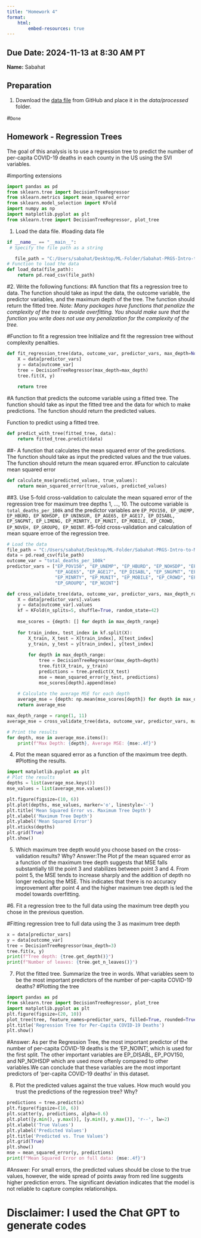 ```yaml
---
title: "Homework 4"
format: 
    html:
        embed-resources: true
---
```



__Due Date:__ 2024-11-13 at 8:30 AM PT
---


__Name:__ Sabahat


## Preparation

1. Download the [data file](https://github.com/gabehassler/PRGS-Intro-to-ML-2024/blob/main/data/processed/svi_covid.csv) from GitHub and place it in the _data/processed_ folder.

#`Done`

## Homework - Regression Trees

The goal of this analysis is to use a regression tree to predict the number of per-capita COVID-19 deaths in each county in the US using the SVI variables.


#importing extensions
```python
import pandas as pd
from sklearn.tree import DecisionTreeRegressor
from sklearn.metrics import mean_squared_error
from sklearn.model_selection import KFold
import numpy as np
import matplotlib.pyplot as plt
from sklearn.tree import DecisionTreeRegressor, plot_tree
```

1. Load the data file.
#loading data file
```python
if __name__ == "__main__":
 # Specify the file path as a string

   file_path = "C:/Users/sabahat/Desktop/ML-Folder/Sabahat-PRGS-Intro-to-ML-2024/data/processed/svi_covid.csv"
# Function to load the data
def load_data(file_path):
    return pd.read_csv(file_path)

```

#2. Write the following functions:
#A function that fits a regression tree to data. The function should take as input the data, the outcome variable, the predictor variables, and the maximum depth of the tree. The function should return the fitted tree.
_Note: Many packages have functions that penalize the complexity of the tree to avoide overfitting. You should make sure that the function you write does not use any penalization for the complexity of the tree._

#Function to fit a regression tree Initialize and fit the regression tree without complexity penalties.
```python
def fit_regression_tree(data, outcome_var, predictor_vars, max_depth=None):
    X = data[predictor_vars]
    y = data[outcome_var]
    tree = DecisionTreeRegressor(max_depth=max_depth)
    tree.fit(X, y)
    
    return tree
```
#A function that predicts the outcome variable using a fitted tree. The function should take as input the fitted tree and the data for which to make predictions. The function should return the predicted values.

Function to predict using a fitted tree.
```python

def predict_with_tree(fitted_tree, data):
    return fitted_tree.predict(data)
```

##- A function that calculates the mean squared error of the predictions. The function should take as input the predicted values and the true values. The function should return the mean squared error.
#Function to calculate mean squared error
```python
def calculate_mse(predicted_values, true_values):
    return mean_squared_error(true_values, predicted_values)
```

##3. Use 5-fold cross-validation to calculate the mean squared error of the regression tree for maximum tree depths 1, ..., 10.
The outcome variable is `total_deaths_per_100k` and the predictor variables are `EP_POV150, EP_UNEMP, EP_HBURD, EP_NOHSDP, EP_UNINSUR, EP_AGE65, EP_AGE17, EP_DISABL, EP_SNGPNT, EP_LIMENG, EP_MINRTY, EP_MUNIT, EP_MOBILE, EP_CROWD, EP_NOVEH, EP_GROUPQ, EP_NOINT`.
#5-fold cross-validation and calculation of mean square erroe of the regression tree.

```python
# Load the data
file_path = "C:/Users/sabahat/Desktop/ML-Folder/Sabahat-PRGS-Intro-to-ML-2024/data/processed/svi_covid.csv"
data = pd.read_csv(file_path)
outcome_var = "total_deaths_per_100k"
predictor_vars = ["EP_POV150", "EP_UNEMP", "EP_HBURD", "EP_NOHSDP", "EP_UNINSUR", 
                  "EP_AGE65", "EP_AGE17", "EP_DISABL", "EP_SNGPNT", "EP_LIMENG", 
                  "EP_MINRTY", "EP_MUNIT", "EP_MOBILE", "EP_CROWD", "EP_NOVEH", 
                  "EP_GROUPQ", "EP_NOINT"]

def cross_validate_tree(data, outcome_var, predictor_vars, max_depth_range):
    X = data[predictor_vars].values
    y = data[outcome_var].values
    kf = KFold(n_splits=5, shuffle=True, random_state=42)
    
    mse_scores = {depth: [] for depth in max_depth_range}
    
    for train_index, test_index in kf.split(X):
        X_train, X_test = X[train_index], X[test_index]
        y_train, y_test = y[train_index], y[test_index]
        
        for depth in max_depth_range:
            tree = DecisionTreeRegressor(max_depth=depth)
            tree.fit(X_train, y_train)
            predictions = tree.predict(X_test)
            mse = mean_squared_error(y_test, predictions)
            mse_scores[depth].append(mse)
    
    # Calculate the average MSE for each depth
    average_mse = {depth: np.mean(mse_scores[depth]) for depth in max_depth_range}
    return average_mse

max_depth_range = range(1, 11)
average_mse = cross_validate_tree(data, outcome_var, predictor_vars, max_depth_range)

# Print the results
for depth, mse in average_mse.items():
    print(f"Max Depth: {depth}, Average MSE: {mse:.4f}")
```

4. Plot the mean squared error as a function of the maximum tree depth.
#Plotting the results.
```python
import matplotlib.pyplot as plt
# Plot the results
depths = list(average_mse.keys())
mse_values = list(average_mse.values())

plt.figure(figsize=(10, 6))
plt.plot(depths, mse_values, marker='o', linestyle='-')
plt.title('Mean Squared Error vs. Maximum Tree Depth')
plt.xlabel('Maximum Tree Depth')
plt.ylabel('Mean Squared Error')
plt.xticks(depths)
plt.grid(True)
plt.show()
```

5. Which maximum tree depth would you choose based on the cross-validation results? Why?
Answer:The Plot pf the mean squared error as a function of the maximum tree depth suggests that MSE falls substantially till the point 3 and stabilizes between point 3 and 4. From point 5, the MSE tends to increase sharply and the addition of depth no longer reducing the MSE. This indicates that there is no accuracy improvement after point 4 and the higher maximum tree depth is led the model towards overfitting.

#6. Fit a regression tree to the full data using the maximum tree depth you chose in the previous question.

#Fitting regression tree to full data using the 3 as maximum tree depth
```python
x = data[predictor_vars]
y = data[outcome_var]
tree = DecisionTreeRegressor(max_depth=3)
tree.fit(x, y)
print(f"Tree depth: {tree.get_depth()}")
print(f"Number of leaves: {tree.get_n_leaves()}")
```

7. Plot the fitted tree. Summarize the tree in words. What variables seem to be the most important predictors of the number of per-capita COVID-19 deaths?
#Plotting the tree
```python
import pandas as pd
from sklearn.tree import DecisionTreeRegressor, plot_tree
import matplotlib.pyplot as plt
plt.figure(figsize=(20, 10))
plot_tree(tree, feature_names=predictor_vars, filled=True, rounded=True)
plt.title('Regression Tree for Per-Capita COVID-19 Deaths')
plt.show()
```
#Answer: As per the Regression Tree, the most important predictor of the number of per-capita COVID-19 deaths is the 'EP_NOINT', which is used for the first split. The other important variables are EP_DISABL, EP_POV150, and NP_NOHSDP which are used more oftenly compared to other variables.We can conclude that these variables are the most important predictors of 'per-capita COVID-19 deaths' in this dataset.

8. Plot the predicted values against the true values. How much would you trust the predictions of the regression tree? Why?
```python
predictions = tree.predict(x)
plt.figure(figsize=(10, 6))
plt.scatter(y, predictions, alpha=0.6)
plt.plot([y.min(), y.max()], [y.min(), y.max()], 'r--', lw=2)
plt.xlabel('True Values')
plt.ylabel('Predicted Values')
plt.title('Predicted vs. True Values')
plt.grid(True)
plt.show()
mse = mean_squared_error(y, predictions)
print(f"Mean Squared Error on full data: {mse:.4f}")
```
#Answer: For small errors, the predicted values should be close to the true values, however, the wide spread of points away from red line suggests higher prediction errors. The significant deviation indicates that the model is not reliable to capture complex relationships.

# Disclaimer: I used the Chat GPT to generate codes
